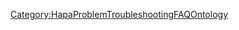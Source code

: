 <includeonly>{{METADATA|Keywords={{{HasKeyword|}}}|HasEntityTitle={{{HasEntityTitle}}}|HasEntityBlurb={{{HasEntityBlurb|}}}|HasEntityType=Troubleshooting}}
{{Annotation
  |AnnotationPredicate=Solves
  |AnnotationObjects={{{Solves|}}}
}}
</includeonly>
<noinclude>[[Category:HapaProblemTroubleshootingFAQOntology]]</noinclude>
